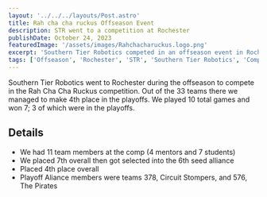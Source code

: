 ```yaml
---
layout: '../../../layouts/Post.astro'
title: Rah cha cha ruckus Offseason Event
description: STR went to a competition at Rochester 
publishDate: October 24, 2023
featuredImage: '/assets/images/Rahchacharuckus.logo.png'
excerpt: 'Southern Tier Robotics competed in an offseason event in Rochester.'
tags: ['Offseason', 'Rochester', 'STR', 'Southern Tier Robotics', 'Competition']
---
```


Southern Tier Robotics went to Rochester during the offseason to compete in the Rah Cha Cha Ruckus competition. Out of the 33 teams there we managed to make 4th place in the playoffs. We played 10 total games and won 7; 3 of which were in the playoffs.

## Details

- We had 11 team members at the comp (4 mentors and 7 students)
- We placed 7th overall then got selected into the 6th seed alliance
- Placed 4th place overall
- Playoff Aliance members were teams 378, Circuit Stompers, and 576, The Pirates